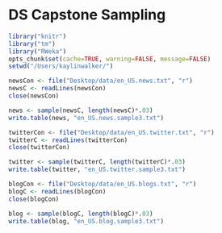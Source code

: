 DS Capstone Sampling
=============================
```r
library("knitr")
library("tm")
library("RWeka")
opts_chunk$set(cache=TRUE, warning=FALSE, message=FALSE)
setwd("/Users/kaylinwalker/")
```

```r
newsCon <- file("Desktop/data/en_US.news.txt", "r")
newsC <- readLines(newsCon)
close(newsCon)

news <- sample(newsC, length(newsC)*.03)
write.table(news, "en_US.news.sample3.txt")
```

```r
twitterCon <- file("Desktop/data/en_US.twitter.txt", "r")
twitterC <- readLines(twitterCon)
close(twitterCon)

twitter <- sample(twitterC, length(twitterC)*.03)
write.table(twitter, "en_US.twitter.sample3.txt")
```

```r
blogCon <- file("Desktop/data/en_US.blogs.txt", "r")
blogC <- readLines(blogCon)
close(blogCon)

blog <- sample(blogC, length(blogC)*.03)
write.table(blog, "en_US.blog.sample3.txt")
```




